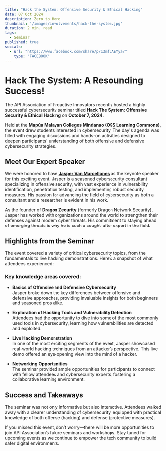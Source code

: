 ```yaml
---
title: "Hack the System: Offensive Security & Ethical Hacking"
date: 07 Oct 2024
description: Zero to Hero
thumbnail: '/images/involvements/hack-the-system.jpg'
duration: 2 min. read
tags:
  - Seminar
published: true
socials:
  - url: "https://www.facebook.com/share/p/13mf3AEYya/"
    type: "FACEBOOK"
---
```


# Hack The System: A Resounding Success!

The API Association of Proactive Innovators recently hosted a highly successful cybersecurity seminar titled **Hack The System: Offensive Security & Ethical Hacking** on **October 7, 2024**. 

Held at the **Mapúa Malayan Colleges Mindanao (OSS Learning Commons)**, the event drew students interested in cybersecurity. The day's agenda was filled with engaging discussions and hands-on activities designed to deepen participants' understanding of both offensive and defensive cybersecurity strategies.

## Meet Our Expert Speaker

We were honored to have **[Jasper Van Marcellones](https://dracozona.com)** as the keynote speaker for this exciting event. Jasper is a seasoned cybersecurity consultant specializing in offensive security, with vast experience in vulnerability identification, penetration testing, and implementing robust security measures. His passion for advancing the field of cybersecurity as both a consultant and a researcher is evident in his work.

As the founder of **Dragon Zecurity** (formerly Dragon Network Security), Jasper has worked with organizations around the world to strengthen their defenses against modern cyber threats. His commitment to staying ahead of emerging threats is why he is such a sought-after expert in the field.

## **Highlights from the Seminar**

The event covered a variety of critical cybersecurity topics, from the fundamentals to live hacking demonstrations. Here’s a snapshot of what attendees experienced:

### **Key knowledge areas covered:**
- **Basics of Offensive and Defensive Cybersecurity**  
  Jasper broke down the key differences between offensive and defensive approaches, providing invaluable insights for both beginners and seasoned pros alike.

- **Exploration of Hacking Tools and Vulnerability Detection**  
  Attendees had the opportunity to dive into some of the most commonly used tools in cybersecurity, learning how vulnerabilities are detected and exploited.

- **Live Hacking Demonstration**  
  In one of the most exciting segments of the event, Jasper showcased real-world hacking techniques from an attacker’s perspective. This live demo offered an eye-opening view into the mind of a hacker.

- **Networking Opportunities**  
  The seminar provided ample opportunities for participants to connect with fellow attendees and cybersecurity experts, fostering a collaborative learning environment.

## **Success and Takeaways**

The seminar was not only informative but also interactive. Attendees walked away with a clearer understanding of cybersecurity, equipped with practical knowledge of both offense (hacking) and defense (protective measures). 

If you missed this event, don’t worry—there will be more opportunities to join API Association’s future seminars and workshops. Stay tuned for upcoming events as we continue to empower the tech community to build safer digital environments.

